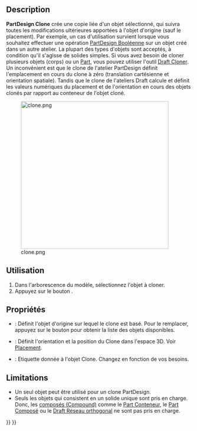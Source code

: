 <languages/>

{{Docnav/fr
|[[PartDesign_SubShapeBinder/fr|Sous forme liée]]
|[[PartDesign_Plane/fr|Plan de référence]]
|[[PartDesign_Workbench/fr|Atelier PartDesign]]
|IconL=PartDesign_SubShapeBinder.svg
|IconR=PartDesign_Plane.svg
|IconC=Workbench_PartDesign.svg
}}

{{GuiCommand/fr
|Name=PartDesign Clone
|Name/fr=PartDesign Clone
|MenuLocation=PartDesign → Créer un clone
|Workbenches=[[PartDesign_Workbench/fr|PartDesign]]
|Version=0.17
|SeeAlso=[[Draft_Clone/fr|Draft Cloner]]
}}

==Description==

'''PartDesign Clone''' crée une copie liée d'un objet sélectionné, qui suivra toutes les modifications ultérieures apportées à l'objet d'origine (sauf le placement). Par exemple, un cas d'utilisation survient lorsque vous souhaitez effectuer une opération [[PartDesign_Boolean/fr|PartDesign Booléenne]] sur un objet créé dans un autre atelier. La plupart des types d'objets sont acceptés, à condition qu'il s'agisse de solides simples. Si vous avez besoin de cloner plusieurs objets (corps) ou un [[Std_Part/fr|Part]], vous pouvez utiliser l'outil [[Draft_Clone/fr|Draft Cloner]]. Un inconvénient est que le clone de l'atelier PartDesign définit l'emplacement en cours du clone à zéro (translation cartésienne et orientation spatiale). Tandis que le clone de l'ateliers Draft calcule et définit les valeurs numériques du placement et de l'orientation en cours des objets clonés par rapport au conteneur de l'objet cloné.

[[File:clone.png|400px]]
<div class="mw-translate-fuzzy">
{{Caption|Clone de l'engrenage interne tout en étant traduit dans l'espace 3D en tant qu'objet indépendant}}
</div>

<span id="Usage"></span>
==Utilisation==

# Dans l'arborescence du modèle, sélectionnez l'objet à cloner.
# Appuyez sur le bouton {{Button|[[File:PartDesign_Clone.svg|24px]] '''Créer un clone'''}}.

<span id="Properties"></span>
==Propriétés==

* {{PropertyData|Base Feature}} : Définit l'objet d'origine sur lequel le clone est basé. Pour le remplacer, appuyez sur le bouton {{Button|...}} pour obtenir la liste des objets disponibles.
* {{PropertyData|Placement}} : Définit l'orientation et la position du Clone dans l'espace 3D. Voir [[Placement/fr|Placement]].
* {{PropertyData|Label}} : Etiquette donnée à l'objet Clone. Changez en fonction de vos besoins.

==Limitations==

* Un seul objet peut être utilisé pour un clone PartDesign.
* Seuls les objets qui consistent en un solide unique sont pris en charge. Donc, les [[Glossary/fr#Compound|composés (Compound)]] comme le [[Std_Part/fr|Part Conteneur]], le [[Part_Compound/fr|Part Composé]] ou le [[Draft_OrthoArray/fr|Draft Réseau orthogonal]] ne sont pas pris en charge.


{{Docnav/fr
|[[PartDesign_SubShapeBinder/fr|Sous forme liée]]
|[[PartDesign_Plane/fr|Plan de référence]]
|[[PartDesign_Workbench/fr|Atelier PartDesign]]
|IconL=PartDesign_SubShapeBinder.svg
|IconR=PartDesign_Plane.svg
|IconC=Workbench_PartDesign.svg
}}

{{PartDesign_Tools_navi{{#translation:}}}}
{{Userdocnavi{{#translation:}}}}